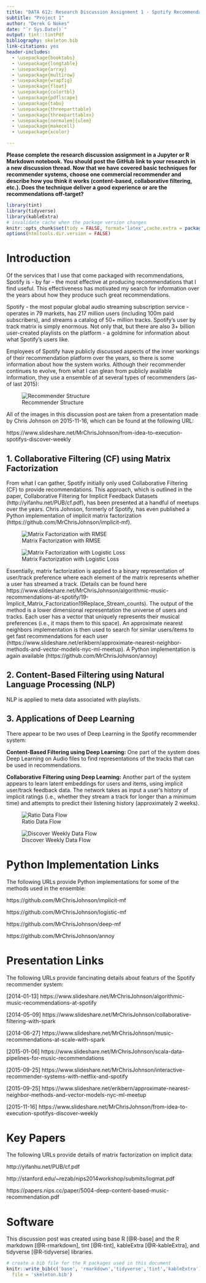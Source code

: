 ```yaml
---
title: "DATA 612: Research Discussion Assignment 1 - Spotify Recommendations"
subtitle: "Project 1"
author: "Derek G Nokes"
date: "`r Sys.Date()`"
output: tint::tintPdf
bibliography: skeleton.bib
link-citations: yes
header-includes: 
  - \usepackage{booktabs} 
  - \usepackage{longtable} 
  - \usepackage{array} 
  - \usepackage{multirow} 
  - \usepackage{wrapfig} 
  - \usepackage{float} 
  - \usepackage{colortbl} 
  - \usepackage{pdflscape} 
  - \usepackage{tabu} 
  - \usepackage{threeparttable} 
  - \usepackage{threeparttablex} 
  - \usepackage[normalem]{ulem} 
  - \usepackage{makecell} 
  - \usepackage{xcolor}

---
```


**Please complete the research discussion assignment in a Jupyter or R Markdown notebook. You should post the GitHub link to your research in a new discussion thread.
Now that we have covered basic techniques for recommender systems, choose one commercial recommender and describe how you think it works (content-based, collaborative filtering, etc.). Does the technique deliver a good experience or are the recommendations off-target?**

```r
library(tint)
library(tidyverse)
library(kableExtra)
# invalidate cache when the package version changes
knitr::opts_chunk$set(tidy = FALSE, format='latex',cache.extra = packageVersion('tint'))
options(htmltools.dir.version = FALSE)
```

# Introduction

Of the services that I use that come packaged with recommendations, Spotify is - by far - the most effective at producing recommendations that I find useful. This effectiveness has motivated my search for information over the years about how they produce such great recommendations.

Spotify - the most popular global audio streaming subscription service - operates in 79 markets, has 217 million users (including 100m paid subscribers), and streams a catalog of 50+ million tracks. Spotify's user by track matrix is simply enormous. Not only that, but there are also 3+ billion user-created playlists on the platform - a goldmine for information about what Spotify's users like.

Employees of Spotify have publicly discussed aspects of the inner workings of their recommendation platform over the years, so there is some information about how the system works. Although their recommender continues to evolve, from what I can glean from publicly available information, they use a ensemble of at several types of recommenders (as-of last 2015):

![Recommender Structure](F:/Dropbox/github/DATA_612/DATA_612/Discussion_1/ModelStructure.PNG)

All of the images in this discussion post are taken from a presentation made by Chris Johnson on 2015-11-16, which can be found at the following URL:

https://www.slideshare.net/MrChrisJohnson/from-idea-to-execution-spotifys-discover-weekly

## 1. Collaborative Filtering (CF) using Matrix Factorization

From what I can gather, Spotify initially only used Collaborative Filtering (CF) to provide recommendations. This approach, which is outlined in the paper, Collaborative Filtering for Implicit Feedback Datasets (http://yifanhu.net/PUB/cf.pdf), has been presented at a handful of meetups over the years. Chris Johnson, formerly of Spotify, has even published a Python implementation of implicit matrix factorization (https://github.com/MrChrisJohnson/implicit-mf). 

![Matrix Factorization with RMSE](F:/Dropbox/github/DATA_612/DATA_612/Discussion_1/MatrixFactorization.PNG)

![Matrix Factorization with Logistic Loss](F:/Dropbox/github/DATA_612/DATA_612/Discussion_1/LogisticLoss.PNG)

Essentially, matrix factorization is applied to a binary representation of user/track preference where each element of the matrix represents whether a user has streamed a track. (Details can be found here https://www.slideshare.net/MrChrisJohnson/algorithmic-music-recommendations-at-spotify/19-Implicit_Matrix_Factorization19Replace_Stream_counts). The output of the method is a lower dimensional representation the universe of users and tracks. Each user has a vector that uniquely represents their musical preferences (i.e., it maps them to this space).  An approximate nearest neighbors implementation is then used to search for similar users/items to get fast recommendations for each user (https://www.slideshare.net/erikbern/approximate-nearest-neighbor-methods-and-vector-models-nyc-ml-meetup). A Python implementation is again available (https://github.com/MrChrisJohnson/annoy)

## 2. Content-Based Filtering using Natural Language Processing (NLP)
NLP is applied to meta data associated with playlists.

## 3. Applications of Deep Learning 

There appear to be two uses of Deep Learning in the Spotify recommender system:

**Content-Based Filtering using Deep Learning:**
One part of the system does Deep Learning on Audio files to find representations of the tracks that can be used in recommendations.

**Collaborative Filtering using Deep Learning:**
Another part of the system appears to learn latent embeddings for users and items, using implicit user/track feedback data. The network takes as input a user's history of implicit ratings (i.e., whether they stream a track for longer than a minimum time) and attempts to predict their listening history (approximately 2 weeks).

![Ratio Data Flow](F:/Dropbox/github/DATA_612/DATA_612/Discussion_1/RadioDataFlow.PNG)

![Discover Weekly Data Flow](F:/Dropbox/github/DATA_612/DATA_612/Discussion_1/DiscoverWeeklyDataFlow.PNG)

# Python Implementation Links

The following URLs provide Python implementations for some of the methods used in the ensemble:

https://github.com/MrChrisJohnson/implicit-mf

https://github.com/MrChrisJohnson/logistic-mf 

https://github.com/MrChrisJohnson/deep-mf

https://github.com/MrChrisJohnson/annoy

# Presentation Links

The following URLs provide fancinating details about featurs of the Spotify recommender system:

[2014-01-13] https://www.slideshare.net/MrChrisJohnson/algorithmic-music-recommendations-at-spotify

[2014-05-09] https://www.slideshare.net/MrChrisJohnson/collaborative-filtering-with-spark 

[2014-06-27] https://www.slideshare.net/MrChrisJohnson/music-recommendations-at-scale-with-spark

[2015-01-06] https://www.slideshare.net/MrChrisJohnson/scala-data-pipelines-for-music-recommendations

[2015-09-25] https://www.slideshare.net/MrChrisJohnson/interactive-recommender-systems-with-netflix-and-spotify

[2015-09-25] https://www.slideshare.net/erikbern/approximate-nearest-neighbor-methods-and-vector-models-nyc-ml-meetup

[2015-11-16] https://www.slideshare.net/MrChrisJohnson/from-idea-to-execution-spotifys-discover-weekly

# Key Papers

The following URLs provide details of matrix factorization on implicit data:

http://yifanhu.net/PUB/cf.pdf

http://stanford.edu/~rezab/nips2014workshop/submits/logmat.pdf

https://papers.nips.cc/paper/5004-deep-content-based-music-recommendation.pdf

# Software

This discussion post was created using base R [@R-base] and the R markdown [@R-rmarkdown], tint [@R-tint], kableExtra [@R-kableExtra], and tidyverse [@R-tidyverse] libraries.

```r
# create a bib file for the R packages used in this document
knitr::write_bib(c('base', 'rmarkdown','tidyverse','tint','kableExtra'),
  file = 'skeleton.bib')

```
